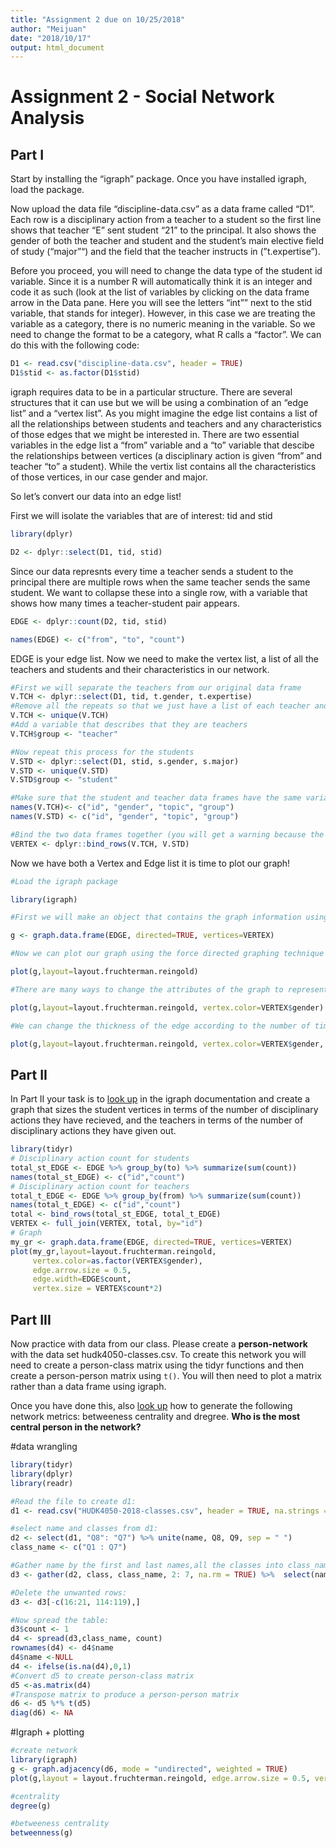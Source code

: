 ```yaml
---
title: "Assignment 2 due on 10/25/2018"
author: "Meijuan"
date: "2018/10/17"
output: html_document
---
```

# Assignment 2 - Social Network Analysis

## Part I
Start by installing the "igraph" package. Once you have installed igraph, load the package.

Now upload the data file "discipline-data.csv" as a data frame called "D1". Each row is a disciplinary action from a teacher to a student so the first line shows that teacher "E" sent student "21" to the principal. It also shows the gender of both the teacher and student and the student's main elective field of study ("major"") and the field that the teacher instructs in ("t.expertise").

Before you proceed, you will need to change the data type of the student id variable. Since it is a number R will automatically think it is an integer and code it as such (look at the list of variables by clicking on the data frame arrow in the Data pane. Here you will see the letters "int"" next to the stid variable, that stands for integer). However, in this case we are treating the variable as a category, there is no numeric meaning in the variable. So we need to change the format to be a category, what R calls a "factor". We can do this with the following code:

```r
D1 <- read.csv("discipline-data.csv", header = TRUE)
D1$stid <- as.factor(D1$stid)
```

igraph requires data to be in a particular structure. There are several structures that it can use but we will be using a combination of an "edge list" and a "vertex list". As you might imagine the edge list contains a list of all the relationships between students and teachers and any characteristics of those edges that we might be interested in. There are two essential variables in the edge list a "from" variable and a "to" variable that descibe the relationships between vertices (a disciplinary action is given "from" and teacher "to" a student). While the vertix list contains all the characteristics of those vertices, in our case gender and major.

So let's convert our data into an edge list!

First we will isolate the variables that are of interest: tid and stid

```r
library(dplyr)

D2 <- dplyr::select(D1, tid, stid)  
```

Since our data represnts every time a teacher sends a student to the principal there are multiple rows when the same teacher sends the same student. We want to collapse these into a single row, with a variable that shows how many times a teacher-student pair appears.

```r

EDGE <- dplyr::count(D2, tid, stid)

names(EDGE) <- c("from", "to", "count")

```

EDGE is your edge list. Now we need to make the vertex list, a list of all the teachers and students and their characteristics in our network.

```r

#First we will separate the teachers from our original data frame
V.TCH <- dplyr::select(D1, tid, t.gender, t.expertise)
#Remove all the repeats so that we just have a list of each teacher and their characteristics
V.TCH <- unique(V.TCH)
#Add a variable that describes that they are teachers
V.TCH$group <- "teacher"

#Now repeat this process for the students
V.STD <- dplyr::select(D1, stid, s.gender, s.major)
V.STD <- unique(V.STD)
V.STD$group <- "student"

#Make sure that the student and teacher data frames have the same variables names
names(V.TCH)<- c("id", "gender", "topic", "group")
names(V.STD) <- c("id", "gender", "topic", "group")

#Bind the two data frames together (you will get a warning because the teacher data frame has 5 types of id (A,B,C,D,E) and the student has 25 (1-30), this isn't a problem)
VERTEX <- dplyr::bind_rows(V.TCH, V.STD)

```

Now we have both a Vertex and Edge list it is time to plot our graph!

```r
#Load the igraph package

library(igraph)

#First we will make an object that contains the graph information using our two dataframes EDGE and VERTEX. Notice that we have made "directed = TRUE" - our graph is directed since discipline is being given from a teacher to a student.

g <- graph.data.frame(EDGE, directed=TRUE, vertices=VERTEX)

#Now we can plot our graph using the force directed graphing technique - our old friend Fruchertman-Reingold!

plot(g,layout=layout.fruchterman.reingold)

#There are many ways to change the attributes of the graph to represent different characteristics of the newtork. For example, we can color the nodes according to gender.

plot(g,layout=layout.fruchterman.reingold, vertex.color=VERTEX$gender)

#We can change the thickness of the edge according to the number of times a particular teacher has sent a particular student to the principal.

plot(g,layout=layout.fruchterman.reingold, vertex.color=VERTEX$gender, edge.width=EDGE$count)
````

## Part II

In Part II your task is to [look up](http://igraph.org/r/) in the igraph documentation and create a graph that sizes the student vertices in terms of the number of disciplinary actions they have recieved, and the teachers in terms of the number of disciplinary actions they have given out.

```r
library(tidyr)
# Disciplinary action count for students
total_st_EDGE <- EDGE %>% group_by(to) %>% summarize(sum(count)) 
names(total_st_EDGE) <- c("id","count")
# Disciplinary action count for teachers
total_t_EDGE <- EDGE %>% group_by(from) %>% summarize(sum(count))
names(total_t_EDGE) <- c("id","count")
total <- bind_rows(total_st_EDGE, total_t_EDGE)
VERTEX <- full_join(VERTEX, total, by="id")
# Graph
my_gr <- graph.data.frame(EDGE, directed=TRUE, vertices=VERTEX)
plot(my_gr,layout=layout.fruchterman.reingold, 
     vertex.color=as.factor(VERTEX$gender), 
     edge.arrow.size = 0.5,
     edge.width=EDGE$count,
     vertex.size = VERTEX$count*2)
```

## Part III
Now practice with data from our class. Please create a **person-network** with the data set hudk4050-classes.csv. To create this network you will need to create a person-class matrix using the tidyr functions and then create a person-person matrix using `t()`. You will then need to plot a matrix rather than a data frame using igraph.

Once you have done this, also [look up](http://igraph.org/r/) how to generate the following network metrics: betweeness centrality and dregree. **Who is the most central person in the network?**

#data wrangling 
```r
library(tidyr)
library(dplyr)
library(readr)

#Read the file to create d1:
d1 <- read.csv("HUDK4050-2018-classes.csv", header = TRUE, na.strings = c("", "NA"))

#select name and classes from d1: 
d2 <- select(d1, "Q8": "Q7") %>% unite(name, Q8, Q9, sep = " ") 
class_name <- c("Q1 : Q7")
```

```r
#Gather name by the first and last names,all the classes into class_name, arrange their orders and remove the empty rows:
d3 <- gather(d2, class, class_name, 2: 7, na.rm = TRUE) %>%  select(name, class_name)%>%arrange(name,class_name)%>%na.omit()%>%filter(class_name>0, class_name != "HUDK 4050")

#Delete the unwanted rows: 
d3 <- d3[-c(16:21, 114:119),]
```

```r
#Now spread the table:
d3$count <- 1
d4 <- spread(d3,class_name, count)
rownames(d4) <- d4$name
d4$name <-NULL
d4 <- ifelse(is.na(d4),0,1)
#Convert d5 to create person-class matrix 
d5 <-as.matrix(d4)
#Transpose matrix to produce a person-person matrix
d6 <- d5 %*% t(d5)
diag(d6) <- NA
```

#Igraph + plotting
```r
#create network
library(igraph)
g <- graph.adjacency(d6, mode = "undirected", weighted = TRUE)
plot(g,layout = layout.fruchterman.reingold, edge.arrow.size = 0.5, vertex.label.size = 5）

#centrality
degree(g)    

#betweeness centrality
betweenness(g)
```  


